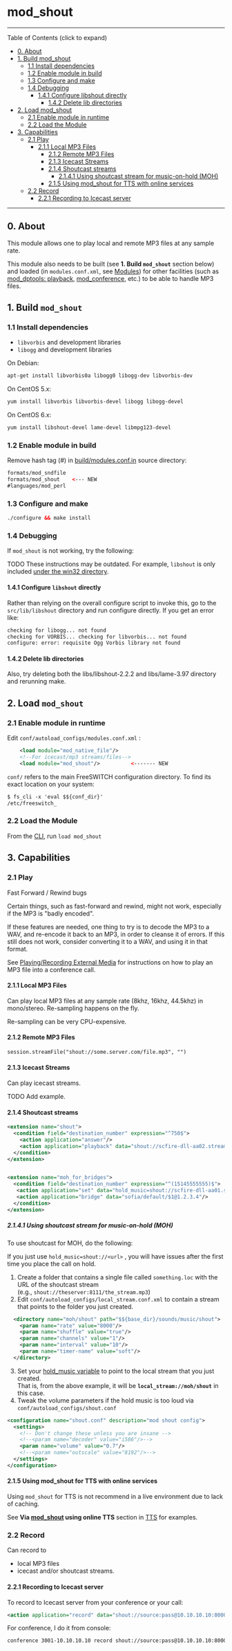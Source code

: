 
# mod_shout 

 

---

Table of Contents (click to expand)

* [0\. About](#0-about)
* [1\. Build mod\_shout](#1-build-mod_shout-)  
   * [1.1 Install dependencies](#11-install-dependencies)  
   * [1.2 Enable module in build](#12-enable-module-in-build)  
   * [1.3 Configure and make](#13-configure-and-make)  
   * [1.4 Debugging](#14-debugging)  
      * [1.4.1 Configure libshout directly](#141-configure-libshout-directly)  
         * [1.4.2 Delete lib directories](#142-delete-lib-directories)
* [2\. Load mod\_shout](#2-load-mod_shout-)  
   * [2.1 Enable module in runtime](#21-enable-module-in-runtime)  
   * [2.2 Load the Module](#22-load-the-module)
* [3\. Capabilities](#3-capabilities)  
   * [2.1 Play](#21-play)  
      * [2.1.1 Local MP3 Files](#211-local-mp3-files)  
         * [2.1.2 Remote MP3 Files](#212-remote-mp3-files)  
         * [2.1.3 Icecast Streams](#213-icecast-streams)  
         * [2.1.4 Shoutcast streams](#214-shoutcast-streams)  
            * [2.1.4.1 Using shoutcast stream for music-on-hold (MOH)](#2141-using-shoutcast-stream-for-music-on-hold-moh)  
         * [2.1.5 Using mod\_shout for TTS with online services](#215-using-mod_shout-for-tts-with-online-services)  
   * [2.2 Record](#22-record)  
      * [2.2.1 Recording to Icecast server](#221-recording-to-icecast-server)

---

## 0\. About

  
This module allows one to play local and remote MP3 files at any sample rate.

This module also needs to be built (see **1\. Build `mod_shout`** section below) and loaded (in `modules.conf.xml`, see [Modules](./index.mdx#about)) for other facilities (such as [mod\_dptools: playback](./mod-dptools/6586776.mdx#0-about), [mod\_conference](./mod_conference_3965534.mdx#list), etc.) to be able to handle MP3 files.

## 1\. Build `mod_shout` 

### 1.1 Install dependencies

* `libvorbis` and development libraries
* `libogg` and development libraries

On Debian:

```xml
apt-get install libvorbis0a libogg0 libogg-dev libvorbis-dev 
```

On CentOS 5.x:

```xml
yum install libvorbis libvorbis-devel libogg libogg-devel
```

On CentOS 6.x:

```xml
yum install libshout-devel lame-devel libmpg123-devel
```

### **1.2 Enable module in build**

Remove hash tag (#) in [build/modules.conf.in](https://github.com/signalwire/freeswitch/blob/master/build/modules.conf.in) source directory:

```xml
formats/mod_sndfile
formats/mod_shout    <--- NEW
#languages/mod_perl
```

### 1.3 Configure and make

```xml
./configure && make install
```

### 1.4 Debugging

If `mod_shout` is not working, try the following:

TODO These instructions may be outdated. For example, `libshout` is only included [under the win32 directory](https://github.com/signalwire/freeswitch/tree/master/libs/win32).

#### 1.4.1 Configure `libshout` directly

Rather than relying on the overall configure script to invoke this, go to the `src/lib/libshout` directory and run configure directly. If you get an error like:

```xml
checking for libogg... not found
checking for VORBIS... checking for libvorbis... not found
configure: error: requisite Ogg Vorbis library not found
```

#### 1.4.2 Delete lib directories

Also, try deleting both the libs/libshout-2.2.2 and libs/lame-3.97 directory and rerunning make.

## 2\. Load `mod_shout` 

### 2.1 Enable module in runtime

Edit `conf/autoload_configs/modules.conf.xml` :

```xml
    <load module="mod_native_file"/>
    <!--For icecast/mp3 streams/files-->
    <load module="mod_shout"/>          <------- NEW
```

`conf/` refers to the main FreeSWITCH configuration directory. To find its exact location on your system:

```xml
$ fs_cli -x 'eval $${conf_dir}'
/etc/freeswitch_
```

### 2.2 Load the Module

From the [CLI](../Client-and-Developer-Interfaces/1048948.mdx#or), run `load mod_shout`

## 3\. Capabilities

### 2.1 Play

Fast Forward / Rewind bugs

Certain things, such as fast-forward and rewind, might not work, especially if the MP3 is "badly encoded".

If these features are needed, one thing to try is to decode the MP3 to a WAV, and re-encode it back to an MP3, in order to cleanse it of errors. If this still does not work, consider converting it to a WAV, and using it in that format.

See [Playing/Recording External Media](../Examples/Playing-recording-external-media_13173508.mdx#1-cli-examples) for instructions on how to play an MP3 file into a conference call.

#### 2.1.1 Local MP3 Files

Can play local MP3 files at any sample rate (8khz, 16khz, 44.5khz) in mono/stereo. Re-sampling happens on the fly.

Re-sampling can be very CPU-expensive.

#### 2.1.2 Remote MP3 Files

```xml
session.streamFile("shout://some.server.com/file.mp3", "")
```

#### 2.1.3 Icecast Streams

Can play icecast streams. 

TODO Add example.

#### 2.1.4 Shoutcast streams

```xml
<extension name="shout">
  <condition field="destination_number" expression="^750$">
    <action application="answer"/>
    <action application="playback" data="shout://scfire-dll-aa02.stream.aol.com:80/stream/1074"/>
  </condition>
</extension>


<extension name="moh_for_bridges">
  <condition field="destination_number" expression="^(15145555555)$">
   <action application="set" data="hold_music=shout://scfire-dll-aa01.stream.aol.com:80/stream/1018"/>
   <action application="bridge" data="sofia/default/$1@1.2.3.4"/>
  </condition>
</extension>
```

##### 2.1.4.1 Using shoutcast stream for music-on-hold (MOH)

To use shoutcast for MOH, do the following:

If you just use `hold_music=shout://<url>` , you will have issues after the first time you place the call on hold.

1. Create a folder that contains a single file called `something.loc` with the URL of the shoutcast stream  
(e.g., `shout://theserver:8111/the_stream.mp3`)
2. Edit `conf/autoload_configs/local_stream.conf.xml` to contain a stream that points to the folder you just created.  
```xml  
  <directory name="moh/shout" path="$${base_dir}/sounds/music/shout">  
    <param name="rate" value="8000"/>  
    <param name="shuffle" value="true"/>  
    <param name="channels" value="1"/>  
    <param name="interval" value="10"/>  
    <param name="timer-name" value="soft"/>  
  </directory>  
```
3. Set your [hold\_music variable](../../Channel-Variables-Catalog/hold_music_16352624.mdx#hold_music) to point to the local stream that you just created.  
That is, from the above example, it will be **`local_stream://moh/shout`** in this case.
4. Tweak the volume parameters if the hold music is too loud via `conf/autoload_configs/shout.conf`  
```xml  
<configuration name="shout.conf" description="mod shout config">  
  <settings>  
    <!-- Don't change these unless you are insane -->  
    <!--<param name="decoder" value="i586"/>-->  
    <param name="volume" value="0.7"/>  
    <!--<param name="outscale" value="8192"/>-->  
  </settings>  
</configuration>  
```

#### 2.1.5 Using mod_shout for TTS with online services

Using `mod_shout` for TTS is not recommend in a live environment due to lack of caching. 

See **Via [mod\_shout](mod_shout_3965531.mdx#21-play) using online TTS** section in [TTS](../Configuration/TTS_9634273.mdx#about) for examples.

### 2.2 Record

Can record to

* local MP3 files
* icecast and/or shoutcast streams.

#### 2.2.1 Recording to Icecast server

To record to Icecast server from your conference or your call:

```xml
<action application="record" data="shout://source:pass@10.10.10.10:8000/stream.mp3"/>
```

For conference, I do it from console:

```xml
conference 3001-10.10.10.10 record shout://source:pass@10.10.10.10:8000/stream.mp3
```


